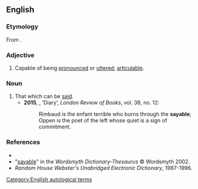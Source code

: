 ==English==

===Etymology===
From {{suffix|say|able|lang=en}}.

===Adjective===
{{en-adj}}

# Capable of being [[pronounce]]d or [[utter]]ed; [[articulable]]. {{defdate|from 17th c.}}

===Noun===
{{en-noun|-}}

# That which can be [[said]]. {{defdate|from 20th c.}}
#* '''2015''', {{w|Ben Lerner}}, ‘Diary’, ''London Review of Books'', vol. 38, no. 12:
#*: Rimbaud is the enfant terrible who burns through the '''sayable'''; Oppen is the poet of the left whose quiet is a sign of commitment.

===References===
* {{R:Dictionary.com}}
* "[http://www.wordsmyth.net/live/home.php?script=search&matchent=sayable&matchtype=exact sayable]" in the ''Wordsmyth Dictionary-Thesaurus'' © Wordsmyth 2002.
* ''Random House Webster's Unabridged Electronic Dictionary'', 1987-1996.

[[Category:English autological terms]]